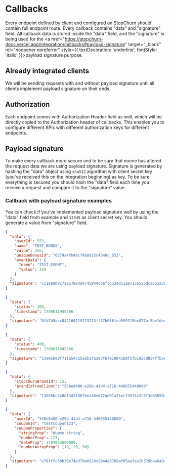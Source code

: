 # Callbacks

Every endpoint defined by client and configured on StopChurn should contain full endpoint route.
Every callback contains "data" and "signature" field. All callback data is stored inside the "data" field, and the "signature" is being used for the <a href="https://stopchurn-docs.vercel.app/integration/callbacks#payload-signature" target="_blank" rel="noopener noreferrer" style={{ textDecoration: 'underline', fontStyle: 'italic' }}>payload signature</a> purpose.

## Already integrated clients

We will be sending requests with and without payload signature until all clients implement payload signature on their ends.

## Authorization

Each endpoint comes with Authorization Header field as well, which will be directly copied to the Authorization header of callbacks. This enables you to configure different APIs with different authorization keys for different endpoints.

## Payload signature

To make every callback more secure and to be sure that noone has altered the request data we are using payload signature. Signature is generated by hashing the "data" object using `sha512` algorithm with client secret key (you've received this on the integration beginning) as key. To be sure everything is secured you should hash the "data" field each time you receive a request and compare it to the "signature" value.

### Callback with payload signature examples

You can check if you've implemented payload signature well by using the "data" field from example and `12345` as client secret key. You should generate a value from "signature" field.

```json
{
  "data": {
    "userId": 553,
    "name": "TEST_BONUS",
    "value": 256,
    "uniqueBonusId": "6579a4fb4acf4b8915c4346c_553",
    "eventData": {
      "name": "TEST_EVENT",
      "value": 333
    }
  },
  "signature": "cc18e9b8c7a857864d4745844c06fcc324d51aa71ce556dca65323512a4bd75f929fedf26aba516b105603c87a9f33f8b6cf908ebf4770fca4fc5a2f7998437b"
}

```

```json
{
  "data": {
    "status": 200,
    "timestamp": 1708611945206
  },
  "signature": "0fb749acc842160125123723ff37b056fea599115bc077af8be1dee354db7aeafc3351ceb084ca30e2640257e0e8c370368a30d3aae2a3c88489039ed23709f7"
}

```

```json
{
  "data": {
    "status": 400,
    "timestamp": 1708611945206
  },
  "signature": "53e05b09f711a54c15e2b1faa93f6fe19041b0f5fb1923d954ffbae974b2339eb5e7e5a352c45f05a70344a0bc4dcf3eda3b604450d049bec6cf40f2bdcb188f"
}

```

```json
{
  "data": {
    "stopChurnBrandId": 15,
    "brandIdFromClient": "550e8400-e29b-41d4-a716-446655440000"
  },
  "signature": "13056bc348df3d3f86fbea10e072ad01a25ecf39f5c2c9f3e05050a1f851e0e6ae8ee4a9153980da3922ff1ca0d722c5c42d714bc7f823684a26469314860b36"
}

```

```json
{
  "data": {
    "userId": "550e8400-e29b-41d4-a716-446655440000",
    "couponId": "testCoupon123",
    "couponProperties": {
      "stringProp": "dummy string",
      "numberProp": 123,
      "dateProp": 1704063600000,
      "numberArrayProp": [10, 20, 30]
    }
  },
  "signature": "e76ff7c60b30e74a370a6628c9844a0789af05aa3ee2b376baa0484eb505136da9902764eacc43cbf61908735a9408d77dd1c004a6b2ec4bb77e80c83c726877"
}

```